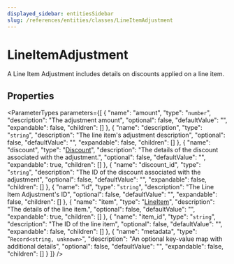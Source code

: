 ```yaml
---
displayed_sidebar: entitiesSidebar
slug: /references/entities/classes/LineItemAdjustment
---
```



# LineItemAdjustment

A Line Item Adjustment includes details on discounts applied on a line item.

## Properties

<ParameterTypes parameters={[
  {
    "name": "amount",
    "type": "`number`",
    "description": "The adjustment amount",
    "optional": false,
    "defaultValue": "",
    "expandable": false,
    "children": []
  },
  {
    "name": "description",
    "type": "`string`",
    "description": "The line item's adjustment description",
    "optional": false,
    "defaultValue": "",
    "expandable": false,
    "children": []
  },
  {
    "name": "discount",
    "type": "[Discount](entities.Discount.mdx)",
    "description": "The details of the discount associated with the adjustment.",
    "optional": false,
    "defaultValue": "",
    "expandable": true,
    "children": []
  },
  {
    "name": "discount_id",
    "type": "`string`",
    "description": "The ID of the discount associated with the adjustment",
    "optional": false,
    "defaultValue": "",
    "expandable": false,
    "children": []
  },
  {
    "name": "id",
    "type": "`string`",
    "description": "The Line Item Adjustment's ID",
    "optional": false,
    "defaultValue": "",
    "expandable": false,
    "children": []
  },
  {
    "name": "item",
    "type": "[LineItem](entities.LineItem.mdx)",
    "description": "The details of the line item.",
    "optional": false,
    "defaultValue": "",
    "expandable": true,
    "children": []
  },
  {
    "name": "item_id",
    "type": "`string`",
    "description": "The ID of the line item",
    "optional": false,
    "defaultValue": "",
    "expandable": false,
    "children": []
  },
  {
    "name": "metadata",
    "type": "`Record<string, unknown>`",
    "description": "An optional key-value map with additional details",
    "optional": false,
    "defaultValue": "",
    "expandable": false,
    "children": []
  }
]} />
